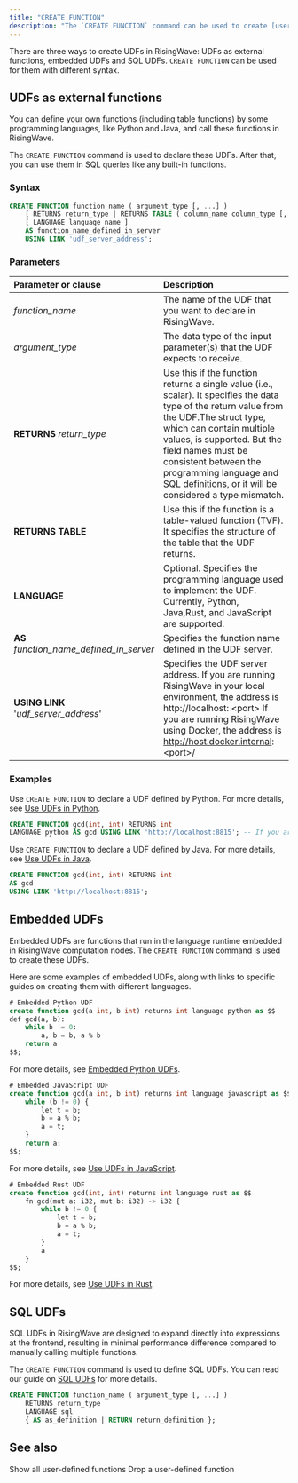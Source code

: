 ```yaml
---
title: "CREATE FUNCTION"
description: "The `CREATE FUNCTION` command can be used to create [user-defined functions](/sql/udfs/user-defined-functions) (UDFs)."
---
```


There are three ways to create UDFs in RisingWave: UDFs as external functions, embedded UDFs and SQL UDFs. `CREATE FUNCTION` can be used for them with different syntax.

## UDFs as external functions

You can define your own functions (including table functions) by some programming languages, like Python and Java, and call these functions in RisingWave.

The `CREATE FUNCTION` command is used to declare these UDFs. After that, you can use them in SQL queries like any built-in functions.

### Syntax

```sql
CREATE FUNCTION function_name ( argument_type [, ...] )
    [ RETURNS return_type | RETURNS TABLE ( column_name column_type [, ...] ) ]
    [ LANGUAGE language_name ]
    AS function_name_defined_in_server
    USING LINK 'udf_server_address';
```

### Parameters

| Parameter or clause                          | Description                                                                                                                                                                                                                                                                                                                          |
| :------------------------------------------- | :----------------------------------------------------------------------------------------------------------------------------------------------------------------------------------------------------------------------------------------------------------------------------------------------------------------------------------- |
| _function\_name_                             | The name of the UDF that you want to declare in RisingWave.                                                                                                                                                                                                                                                                          |
| _argument\_type_                             | The data type of the input parameter(s) that the UDF expects to receive.                                                                                                                                                                                                                                                             |
| **RETURNS** _return\_type_                   | Use this if the function returns a single value (i.e., scalar). It specifies the data type of the return value from the UDF.The struct type, which can contain multiple values, is supported. But the field names must be consistent between the programming language and SQL definitions, or it will be considered a type mismatch. |
| **RETURNS TABLE**                            | Use this if the function is a table-valued function (TVF). It specifies the structure of the table that the UDF returns.                                                                                                                                                                                                             |
| **LANGUAGE**                                 | Optional. Specifies the programming language used to implement the UDF.  Currently, Python, Java,Rust, and JavaScript are supported.                                                                                                                                                                                                 |
| **AS** _function\_name\_defined\_in\_server_ | Specifies the function name defined in the UDF server.                                                                                                                                                                                                                                                                               |
| **USING LINK** '_udf\_server\_address_'      | Specifies the UDF server address. If you are running RisingWave in your local environment, the address is http://localhost: \<port>  If you are running RisingWave using Docker, the address is http://host.docker.internal: \<port>/                                                                                                    |

### Examples

Use `CREATE FUNCTION` to declare a UDF defined by Python. For more details, see [Use UDFs in Python](/docs/current/udf-python/).

```sql
CREATE FUNCTION gcd(int, int) RETURNS int
LANGUAGE python AS gcd USING LINK 'http://localhost:8815'; -- If you are running RisingWave using Docker, replace the address with 'http://host.docker.internal:8815'.
```

Use `CREATE FUNCTION` to declare a UDF defined by Java. For more details, see [Use UDFs in Java](/docs/current/udf-java/).

```sql
CREATE FUNCTION gcd(int, int) RETURNS int
AS gcd
USING LINK 'http://localhost:8815';
```

## Embedded UDFs

Embedded UDFs are functions that run in the language runtime embedded in RisingWave computation nodes. The `CREATE FUNCTION` command is used to create these UDFs.

Here are some examples of embedded UDFs, along with links to specific guides on creating them with different languages.

```sql Embedded UDFs
# Embedded Python UDF
create function gcd(a int, b int) returns int language python as $$
def gcd(a, b):
    while b != 0:
        a, b = b, a % b
    return a
$$;
```

For more details, see [Embedded Python UDFs](/docs/current/udf-python-embedded/).

```sql Embedded UDFs
# Embedded JavaScript UDF
create function gcd(a int, b int) returns int language javascript as $$
    while (b != 0) {
        let t = b;
        b = a % b;
        a = t;
    }
    return a;
$$;
```

For more details, see [Use UDFs in JavaScript](/docs/current/udf-javascript/).

```sql Embedded UDFs
# Embedded Rust UDF
create function gcd(int, int) returns int language rust as $$
    fn gcd(mut a: i32, mut b: i32) -> i32 {
        while b != 0 {
            let t = b;
            b = a % b;
            a = t;
        }
        a
    }
$$;
```

For more details, see [Use UDFs in Rust](/docs/current/udf-rust/).

## SQL UDFs

SQL UDFs in RisingWave are designed to expand directly into expressions at the frontend, resulting in minimal performance difference compared to manually calling multiple functions.

The `CREATE FUNCTION` command is used to define SQL UDFs. You can read our guide on [SQL UDFs](/docs/current/ql-udfs/) for more details.

```sql Syntax of SQL UDFs
CREATE FUNCTION function_name ( argument_type [, ...] )
    RETURNS return_type
    LANGUAGE sql
    { AS as_definition | RETURN return_definition };
```

## See also

<CardGroup>
  <Card
    title="SHOW FUNCTIONS"
    icon="list"
    iconType="solid"
    href="/sql/commands/sql-show-functions"
  >
    Show all user-defined functions
  </Card>
  <Card
    title="DROP FUNCTION"
    icon="trash"
    iconType="solid"
    href="/sql/commands/sql-drop-function"
  >
    Drop a user-defined function
  </Card>
</CardGroup>
